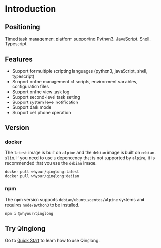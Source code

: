 # Introduction

## Positioning

Timed task management platform supporting Python3, JavaScript, Shell, Typescript

## Features

- Support for multiple scripting languages (python3, javaScript, shell, typescript)
- Support online management of scripts, environment variables, configuration files
- Support online view task log
- Support second-level task setting
- Support system level notification
- Support dark mode
- Support cell phone operation

## Version

### docker

The `latest` image is built on `alpine` and the `debian` image is built on `debian-slim`. If you need to use a dependency that is not supported by `alpine`, it is recommended that you use the `debian` image.

```bash
docker pull whyour/qinglong:latest
docker pull whyour/qinglong:debian
```

### npm

The npm version supports `debian/ubuntu/centos/alpine` systems and requires `node/python3` to be installed.

```bash
npm i @whyour/qinglong
```

## Try Qinglong

Go to [Quick Start](/guide/introduction) to learn how to use Qinglong.
